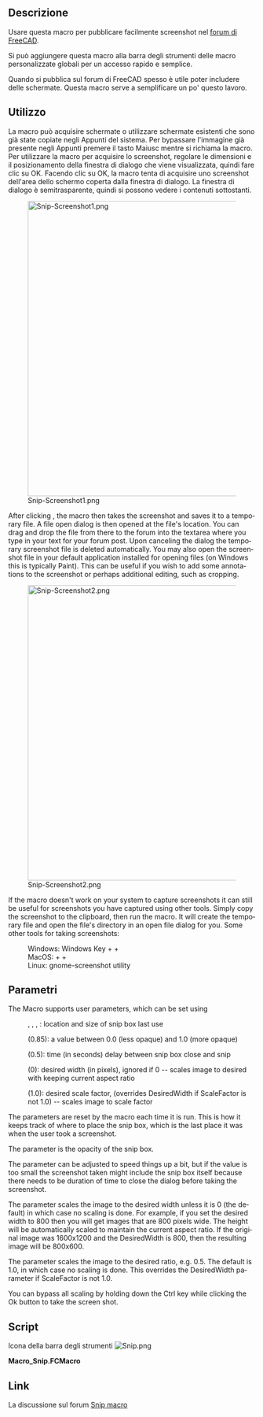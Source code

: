 <languages/>

<div class="mw-translate-fuzzy">
{{Macro/it
|Name=Snip
|Name/it=Snip
|Icon=Snip.png
|Description=Macro per catturare facilmente screenshot di FreeCAD.
|Author=TheMarkster
|Version=1.07
|Date=2019-08-05
|FCVersion=Tutti
|Download=[https://www.freecadweb.org/wiki/images/b/b5/Snip.png ToolBar Icon]
|SeeAlso=[[Macro_Copy3DViewToClipboard/it|Macro Copia la vista 3D negli appunti]] [[Image:Macro_Copy3DViewToClipboard.png|24px]]<br/>[[Macro Screen Wiki/it|Macro Screen Wiki]] [[Image:Macro_Screen_Wiki.png|24px]]
|Shortcut=Su Windows: Windows Key + Shift + S<br/>
Su Mac: Command + Shift + 4<br/>
Su Linux: gnone-screenshot utility<br/>
}}
</div>

<span id="Description"></span>
==Descrizione==

<div class="mw-translate-fuzzy">
Usare questa macro per pubblicare facilmente screenshot nel [https://forum.freecadweb.org forum di FreeCAD].
</div>

Si può aggiungere questa macro alla barra degli strumenti delle macro personalizzate globali per un accesso rapido e semplice.

<div class="mw-translate-fuzzy">
Quando si pubblica sul forum di FreeCAD spesso è utile poter includere delle schermate. Questa macro serve a semplificare un po' questo lavoro.
</div>

<span id="Usage"></span>
==Utilizzo==

<div class="mw-translate-fuzzy">
La macro può acquisire schermate o utilizzare schermate esistenti che sono già state copiate negli Appunti del sistema. Per bypassare l'immagine già presente negli Appunti premere il tasto Maiusc mentre si richiama la macro. Per utilizzare la macro per acquisire lo screenshot, regolare le dimensioni e il posizionamento della finestra di dialogo che viene visualizzata, quindi fare clic su OK. Facendo clic su OK, la macro tenta di acquisire uno screenshot dell'area dello schermo coperta dalla finestra di dialogo. La finestra di dialogo è semitrasparente, quindi si possono vedere i contenuti sottostanti.
</div>

[[File:Snip-Screenshot1.png|600px]]
<div lang="en" dir="ltr" class="mw-content-ltr">
{{Caption|Notice how the dialog is semi-transparent. Only the screen contents below the dialog will be captured.}}
</div>

<div lang="en" dir="ltr" class="mw-content-ltr">
After clicking {{Button|OK}}, the macro then takes the screenshot and saves it to a temporary file. A file open dialog is then opened at the file's location. You can drag and drop the file from there to the forum into the textarea where you type in your text for your forum post. Upon canceling the dialog the temporary screenshot file is deleted automatically. You may also open the screenshot file in your default application installed for opening {{FileName|.png}} files (on Windows this is typically Paint). This can be useful if you wish to add some annotations to the screenshot or perhaps additional editing, such as cropping.
</div>

[[File:Snip-Screenshot2.png|600px]]
<div lang="en" dir="ltr" class="mw-content-ltr">
{{Caption|This is the open file dialog that pops up automatically after taking the screenshot. The image can be dragged and dropped to the forum or it can be opened for further processing in your system default application for opening png files. Alternatively, you can right-click on the image and {{KEY|Open with..}} another application of your choice.}}
</div>

<div lang="en" dir="ltr" class="mw-content-ltr">
If the macro doesn't work on your system to capture screenshots it can still be useful for screenshots you have captured using other tools. Simply copy the screenshot to the clipboard, then run the macro. It will create the temporary file and open the file's directory in an open file dialog for you. Some other tools for taking screenshots:
</div>

<div lang="en" dir="ltr" class="mw-content-ltr">
: Windows: Windows Key + {{KEY|Shift}} + {{KEY|S}}
: MacOS: {{KEY|Command}} + {{KEY|Shift}} + {{KEY|4}}
: Linux: gnome-screenshot utility
</div>

<span id="Parameters"></span>
==Parametri==

<div lang="en" dir="ltr" class="mw-content-ltr">
The Macro supports user parameters, which can be set using {{MenuCommand|Tools → Edit Parameters... → Plugins → Snip_Macro}}
</div>

<div lang="en" dir="ltr" class="mw-content-ltr">
: {{incode|LastX}}, {{incode|LastY}}, {{incode|LastWidth}}, {{incode|LastHeight}}: location and size of snip box last use
: {{incode|WindowOpacity}} (0.85): a value between 0.0 (less opaque) and 1.0 (more opaque)
: {{incode|SnipDelay}} (0.5): time (in seconds) delay between snip box close and snip
: {{incode|DesiredWidth}} (0): desired width (in pixels), ignored if 0 -- scales image to desired with keeping current aspect ratio
: {{incode|ScaleFactor}} (1.0): desired scale factor, (overrides DesiredWidth if ScaleFactor is not 1.0) -- scales image to scale factor
</div>

<div lang="en" dir="ltr" class="mw-content-ltr">
The {{incode|Last}} parameters are reset by the macro each time it is run. This is how it keeps track of where to place the snip box, which is the last place it was when the user took a screenshot.
</div>

<div lang="en" dir="ltr" class="mw-content-ltr">
The {{incode|WindowOpacity}} parameter is the opacity of the snip box.
</div>

<div lang="en" dir="ltr" class="mw-content-ltr">
The {{incode|SnipDelay}} parameter can be adjusted to speed things up a bit, but if the value is too small the screenshot taken might include the snip box itself because there needs to be duration of time to close the dialog before taking the screenshot.
</div>

<div lang="en" dir="ltr" class="mw-content-ltr">
The {{incode|DesiredWidth}} parameter scales the image to the desired width unless it is 0 (the default) in which case no scaling is done. For example, if you set the desired width to 800 then you will get images that are 800 pixels wide. The height will be automatically scaled to maintain the current aspect ratio. If the original image was 1600x1200 and the DesiredWidth is 800, then the resulting image will be 800x600.
</div>

<div lang="en" dir="ltr" class="mw-content-ltr">
The {{incode|ScaleFactor}} parameter scales the image to the desired ratio, e.g. 0.5. The default is 1.0, in which case no scaling is done. This overrides the DesiredWidth parameter if ScaleFactor is not 1.0.
</div>

<div lang="en" dir="ltr" class="mw-content-ltr">
You can bypass all scaling by holding down the Ctrl key while clicking the Ok button to take the screen shot.
</div>

==Script== 

Icona della barra degli strumenti [[Image:Snip.png]]

'''Macro_Snip.FCMacro'''

{{MacroCode|code=
# -*- coding: utf-8 -*-
"""
***************************************************************************
*   Copyright (c) 2019 <TheMarkster>                                      *
*                                                                         *
*   This file is a supplement to the FreeCAD CAx development system.      *
*                                                                         *
*   This program is free software; you can redistribute it and/or modify  *
*   it under the terms of the GNU Lesser General Public License (LGPL)    *
*   as published by the Free Software Foundation; either version 2 of     *
*   the License, or (at your option) any later version.                   *
*                                                                         *
*   This software is distributed in the hope that it will be useful,      *
*   but WITHOUT ANY WARRANTY; without even the implied warranty of        *
*   MERCHANTABILITY or FITNESS FOR A PARTICULAR PURPOSE. See the          *
*   GNU Library General Public License at http://www.gnu.org/licenses     *
*   for more details.                                                     *
*                                                                         *
*   For more information about the GNU Library General Public License     *
*   write to the Free Software Foundation, Inc., 59 Temple Place,         *
*   Suite 330, Boston, MA  02111-1307 USA                                 *
*                                                                         *
***************************************************************************
"""



"""
Snip Macro

This is a macro to make it easier to post screenshots to the FreeCAD forum.

The forum supports a drag and drop interface -- just drag and drop an image to the
textarea where you type in your post. But it still requires many
tedious steps. This macro is to reduce some of those steps.

You should add the macro to your custom macro toolbar to save as many clicks as possible.

The first thing the macro does is to check if there is an image already saved to the
system clipboard, and if so, it uses that one. To bypass the clipboard, press Shift
while invoking the macro.

"""

__title__ = "Snip"
__author__ = "TheMarkster"
__url__ = ""
__Wiki__ = ""
__date__ = "2024.07.23"
__version__ = 1.3
import FreeCAD
from PySide import QtGui,QtCore
import uuid
import time
import tempfile, os, shutil

# class SnipBox(QtGui.QDialog):
#     def __init__(self, scale, desired_width):
#         QtGui.QDialog.__init__(self)
#         self.scale = scale
#         self.desired_width = desired_width
#
#         self.detailsTextEdit = QtGui.QTextEdit("Details")
#         self.Details = QtGui.QPushButton("Details")
#         self.Scaling = QtGui.QPushButton("Scaling")
#         self.Details.clicked.connect(self.onDetailsClicked)
#         self.Scaling.clicked.connect(self.onScalingClicked)
#         layout = QtGui.QVBoxLayout()
#         layout.addWidget(self.detailsTextEdit)
#         layout.addStretch()
#         buttons = QtGui.QDialogButtonBox(
#             QtGui.QDialogButtonBox.Ok,
#             QtCore.Qt.Horizontal, self)
#         buttons.accepted.connect(self.accept)
#         buttons.rejected.connect(self.reject)
#         buttons.addButton(self.Details, QtGui.QDialogButtonBox.ActionRole)
#         buttons.addButton(self.Scaling, QtGui.QDialogButtonBox.ActionRole)
#         buttons.setCenterButtons(True)
#         layout.addWidget(buttons)
#         self.setLayout(layout)
#         self.detailsTextEdit.setVisible(False)
#
#     def setDetailedText(self, txt):
#         self.detailsTextEdit.setText(txt)
#
#     def setTitle(self, rectwidth, rectheight):
#         if self.scale != 1.0:
#            out_width = rect.width()*scale_factor
#         elif self.desired_width != 0:
#             out_width = desired_width
#         self.setWindowTitle(f"Snip macro v{__version__} {rectwidth} x {rectheight} output width {out_width}")
#
#
#     def onDetailsClicked(self):
#         self.detailsTextEdit.setVisible(not self.detailsTextEdit.isVisible())
#
#     def onScalingClicked(self):
#         pass
#
#     def event(self, e): #credit serge_gubenko of stackoverflow for this
#         result = QtGui.QDialog.event(self, e)
#         self.setMinimumHeight(0)
#         self.setMaximumHeight(16777215)
#         self.setMinimumWidth(0)
#         self.setMaximumWidth(16777215)
#         self.setSizePolicy(QtGui.QSizePolicy.Expanding, QtGui.QSizePolicy.Expanding)
#         textEdit = self.findChild(QtGui.QTextEdit)
#         if textEdit != None :
#             textEdit.setMinimumHeight(0)
#             textEdit.setMaximumHeight(16777215)
#             textEdit.setMinimumWidth(0)
#             textEdit.setMaximumWidth(16777215)
#             textEdit.setSizePolicy(QtGui.QSizePolicy.Expanding, QtGui.QSizePolicy.Expanding)
# #thanks to mario52 for this
#         if result == True:
#             try:
#                 rect = mb.frameGeometry()
#                 rectwidth  = rect.width()
#                 rectheight = rect.height()
#                 mb.setTitle(rectwidth,rectheight)
#
#             except Exception:
#                 None
# ##############
#         return result
class SnipBox(QtGui.QDialog):
    def __init__(self, scale, desired_width):
        QtGui.QDialog.__init__(self)
        self.pg = FreeCAD.ParamGet("User parameter:Plugins/Snip_Macro")
        self.scale = scale
        self.desired_width = desired_width

        self.detailsTextEdit = QtGui.QTextEdit("Details")
        self.Details = QtGui.QPushButton("Details")
        self.Scaling = QtGui.QPushButton("Scaling")
        self.Details.clicked.connect(self.onDetailsClicked)
        self.Scaling.clicked.connect(self.onScalingClicked)

        layout = QtGui.QVBoxLayout()
        layout.addWidget(self.detailsTextEdit)
        layout.addStretch()

        # Scaling widgets
        self.scaleLabel = QtGui.QLabel("Scale:")
        self.scaleSpinBox = QtGui.QDoubleSpinBox()
        self.scaleSpinBox.setDecimals(2)
        self.scaleSpinBox.setSingleStep(0.1)
        self.scaleSpinBox.setValue(self.scale)
        self.scaleSpinBox.valueChanged.connect(self.updateScale)

        self.fixedWidthLabel = QtGui.QLabel("Fixed Width:")
        self.fixedWidthSpinBox = QtGui.QSpinBox()
        self.fixedWidthSpinBox.setRange(0, 10000)
        self.fixedWidthSpinBox.setValue(self.desired_width)
        self.fixedWidthSpinBox.valueChanged.connect(self.updateDesiredWidth)

        self.scaleLayout = QtGui.QVBoxLayout()
        self.scaleText = QtGui.QLabel("Scale values other than 1.0 will override fixed width setting")
        self.scaleLayout.addWidget(self.scaleText)
        scaleHBox1 = QtGui.QHBoxLayout()
        scaleHBox1.addWidget(self.scaleLabel)
        scaleHBox1.addWidget(self.scaleSpinBox)

        scaleHBox2 = QtGui.QHBoxLayout()
        scaleHBox2.addWidget(self.fixedWidthLabel)
        scaleHBox2.addWidget(self.fixedWidthSpinBox)

        self.scaleLayout.addLayout(scaleHBox1)
        self.scaleLayout.addLayout(scaleHBox2)

        self.scaleWidget = QtGui.QWidget()
        self.scaleWidget.setLayout(self.scaleLayout)
        self.scaleWidget.setVisible(False)

        layout.addWidget(self.scaleWidget)

        buttons = QtGui.QDialogButtonBox(
            QtGui.QDialogButtonBox.Ok,
            QtCore.Qt.Horizontal, self)
        buttons.accepted.connect(self.accept)
        buttons.rejected.connect(self.reject)
        buttons.addButton(self.Details, QtGui.QDialogButtonBox.ActionRole)
        buttons.addButton(self.Scaling, QtGui.QDialogButtonBox.ActionRole)
        buttons.setCenterButtons(True)
        layout.addWidget(buttons)
        self.setLayout(layout)
        self.detailsTextEdit.setVisible(False)

    def setDetailedText(self, txt):
        self.detailsTextEdit.setText(txt)

    def setTitle(self, rectwidth, rectheight):
        if self.scale != 1.0:
            out_width = rectwidth * self.scale
        elif self.desired_width != 0:
            out_width = self.desired_width
        self.setWindowTitle(f"Snip macro v{__version__} {rectwidth} x {rectheight} output width {out_width}")

    def onDetailsClicked(self):
        if self.scaleWidget.isVisible():
            self.scaleWidget.setVisible(False)
        self.detailsTextEdit.setVisible(not self.detailsTextEdit.isVisible())

    def onScalingClicked(self):
        if self.detailsTextEdit.isVisible():
            self.detailsTextEdit.setVisible(False)
        self.scaleWidget.setVisible(not self.scaleWidget.isVisible())

    def updateScale(self, value):
        self.scale = value
        self.pg.SetFloat("ScaleFactor", self.scale)

    def updateDesiredWidth(self, value):
        self.desired_width = value
        self.pg.SetInt("DesiredWidth", self.desired_width)

    def event(self, e): #credit serge_gubenko of stackoverflow for this
        result = QtGui.QDialog.event(self, e)
        self.setMinimumHeight(0)
        self.setMaximumHeight(16777215)
        self.setMinimumWidth(0)
        self.setMaximumWidth(16777215)
        self.setSizePolicy(QtGui.QSizePolicy.Expanding, QtGui.QSizePolicy.Expanding)
        textEdit = self.findChild(QtGui.QTextEdit)
        if textEdit != None :
            textEdit.setMinimumHeight(0)
            textEdit.setMaximumHeight(16777215)
            textEdit.setMinimumWidth(0)
            textEdit.setMaximumWidth(16777215)
            textEdit.setSizePolicy(QtGui.QSizePolicy.Expanding, QtGui.QSizePolicy.Expanding)
#thanks to mario52 for this
        if result == True:
            try:
                rect = mb.frameGeometry()
                rectwidth  = rect.width()
                rectheight = rect.height()
                mb.setTitle(rectwidth,rectheight)
            except Exception:
                None
##############
        return result

def get_screen_for_widget(widget):
    screen_geometry = widget.geometry()
    for screen in QtGui.QApplication.screens():
        if screen.geometry().contains(screen_geometry.center()):
            return screen
def get_widget_screen_coordinates(widget):
    screen = get_screen_for_widget(widget)
    widget_geometry = widget.geometry()
    screen_geometry = screen.geometry()
    return QtCore.QRect(widget_geometry.x() - screen_geometry.x(),
                        widget_geometry.y() - screen_geometry.y(),
                        widget_geometry.width(),
                        widget_geometry.height())


pg = FreeCAD.ParamGet("User parameter:Plugins/Snip_Macro")
#parameters were originally in BaseApp, but should be in Plugins, so relocate if necessary
if FreeCAD.ParamGet("User parameter:BaseApp/Preferences").HasGroup("Snip_Macro"):
    deprecated = FreeCAD.ParamGet("User parameter:BaseApp/Preferences/Snip_Macro")
    pg.SetInt("LastX",deprecated.GetInt("LastX",0))
    pg.SetInt("LastY",deprecated.GetInt("LastY",0))
    pg.SetInt("LastWidth",deprecated.GetInt("LastWidth",0))
    pg.SetInt("LastHeight",deprecated.GetInt("LastHeight",0))
    pg.SetFloat("WindowOpacity",deprecated.GetFloat("WindowOpacity",0.85))
    pg.SetFloat("SnipDelay",deprecated.GetFloat("SnipDelay",0.5))
    FreeCAD.ParamGet("User parameter:BaseApp/Preferences").RemGroup("Snip_Macro")

desired_width = pg.GetInt("DesiredWidth",0) #used for scaling to desired width, maintaining aspect ratio
pg.SetInt("DesiredWidth", desired_width)
scale_factor = pg.GetFloat("ScaleFactor", 1.0) #scale by scale factor instead of desired width
pg.SetFloat("ScaleFactor", scale_factor)

skipClipboard = False
modifiers = QtGui.QApplication.keyboardModifiers()
if modifiers == QtCore.Qt.ShiftModifier:
    skipClipboard = True

userCanceled = False
fname = "Snip macro screenshot-"+str(uuid.uuid4())[:6]+".png"
image = None
if not skipClipboard:
    clip = QtGui.QClipboard()
    image = clip.image(QtGui.QClipboard.Clipboard)
if not image:

    #use our own screen grabber
    mb = SnipBox(scale_factor, desired_width)
    details = """
Move and resize this box to cover the part of the screen you wish to grab.
If it succeeds an open file dialog will appear. Drag and drop the file
from the open file dialog to the forum. The file will be deleted after
you close the dialog.

If this fails you can still use this macro to handle screenshots you
copied to the clipboard using other tools:

Windows snip tool: Window Key + Shift + S
Mac snip tool: Command + Shift + 4
Linux: gnome-screenshot utility

If the macro finds there is already an image copied to the clipboard
it uses that image instead of bringing up this dialog. Press Shift
while invoking this macro to bypass the clipboard. Alternatively,
you can clear the image from the clipboard by copying some text to it.

The Open button will open the file in the system
default application for handling png files, e.g. Paint in windows. This
can be useful if you wish to annotate the screenshot. But most of the
time you will simply want to drag and drop the file to the forum, then
Cancel to close the open file dialog afterwards.

If you wish to open the screenshot file with another application, right-click
the file and select open with... option or drag/drop to that other application.

User Parameters: These can be accessed via Tools menu -> Edit Parameters in
Plugins -> Snip_Macro:

LastX, LastY, LastWidth, LastHeight -- location and size of snip box last use
WindowOpacity (0.85) -- value between 0.0 (less opaque) and 1.0 (more opaque)
SnipDelay (0.5) -- time (in seconds) delay between snip box close and snip
DesiredWidth -- image will be scaled to this width (unless it is 0) maintaining
current aspect ratio.
ScaleFactor -- float value, e.g. 0.5 -- image will be scaled to that scale factor.
Note: ScaleFactor (if not 1.0) will take precedence over DesiredWidth
Hold down Ctrl key to ignore scaling.

The SnipDelay parameter can be adjusted to speed things up a bit, but if it
is too small the screenshot taken might include the snip box itself because
we need to wait for it to close before taking the screenshot.

"""
   # mb.setWindowTitle("Snip macro v"+str(__version__))
    mb.setDetailedText(details)
    if pg.GetFloat("WindowOpacity",0.85) == 0.85:
        pg.SetFloat("WindowOpacity",0.85)
    mb.setWindowOpacity(pg.GetFloat("WindowOpacity",0.85))
    lastX = pg.GetInt("LastX",0)
    lastY = pg.GetInt("LastY",0)
    lastWidth = pg.GetInt("LastWidth",100)
    lastHeight = pg.GetInt("LastHeight",100)
    mb.setGeometry(lastX, lastY, lastWidth, lastHeight)
    mb.resize(lastWidth, lastHeight)
    mb.setWindowFlags(QtCore.Qt.Tool)
    result = mb.exec_()
    if not result:
        userCanceled = True
    if not userCanceled:
        clientRect = mb.geometry()
        scale_factor = mb.scale
        desired_width = mb.desired_width
        rect = get_widget_screen_coordinates(mb)
        diff = rect.height()-clientRect.height()
        pg.SetInt("LastX", rect.x())
        pg.SetInt("LastY", rect.y())
        pg.SetInt("LastWidth", rect.width())
        pg.SetInt("LastHeight", rect.height()-diff)
        QtGui.QApplication.processEvents()
        snipDelay = pg.GetFloat("SnipDelay", 0.5)
        if snipDelay == 0.5:
            pg.SetFloat("SnipDelay", 0.5)
        time.sleep(snipDelay) #give time for dialog to close before taking screenshot
        QtGui.QApplication.processEvents()
        if hasattr(QtGui.QApplication,"primaryScreen"):
            #screen = QtGui.QApplication.primaryScreen()
            screen = get_screen_for_widget(mb)
            image = screen.grabWindow(0,rect.x(),rect.y(),rect.width(),rect.height()).toImage()
        else:
            long_qdesktop_id = QtGui.QApplication.desktop().winId()
            image = QtGui.QPixmap.grabWindow(long_qdesktop_id, rect.x(), rect.y(), rect.width(), rect.height()).toImage()
        if not image:
            raise Exception("Snip Macro Error: Unable to grab screen image\n")
        modifiers = QtGui.QApplication.keyboardModifiers()
        skipScaling = False
        if modifiers == QtCore.Qt.ControlModifier:
            skipScaling = True
        if not skipScaling:
            if scale_factor != 1.0:
                image = image.smoothScaled(rect.width()*scale_factor, rect.height()*scale_factor)
            elif desired_width != 0:
                image = image.smoothScaled(desired_width, rect.height()*float(desired_width)/float(rect.width()))

if not userCanceled:
    dirPath = tempfile.mkdtemp()
    filePath = dirPath + os.path.sep + fname
    image.save(filePath)
    fileName = QtGui.QFileDialog.getOpenFileName(QtGui.QApplication.activeWindow(),
    "Drag the image to the forum, then Cancel will delete the temporary file", dirPath, "PNG (*.png)")
    if fileName[0]:  #user selected Open or double-clicked file
        import subprocess, os, platform
        if platform.system() == 'Darwin':       # macOS
            subprocess.call(('open', fileName[0]))
        elif platform.system() == 'Windows':    # Windows
            os.startfile(fileName[0])
        else:                                   # linux variants
            subprocess.call(('xdg-open', fileName[0]))
        QtGui.QApplication.processEvents() #allow some time for file to open before deleting temp folder and contents
        time.sleep(1)
        QtGui.QApplication.processEvents()
    shutil.rmtree(dirPath)
}}

==Link==

<div class="mw-translate-fuzzy">
La discussione sul forum [https://forum.freecadweb.org/viewtopic.php?f=9&t=38328&sid=385bf3174dcae7fb8bdf529f4e76dfed Snip macro]
</div>